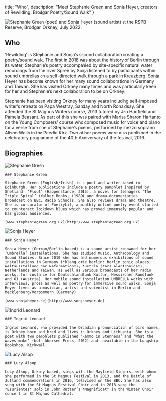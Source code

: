 

  title: "Who",
  description: "Meet Stephanie Green and Sonia Heyer, creators of Rewilding: Brodgar Poetry/Sound Walk"
}

<section>

<Image
  priority
  src={imgSS} sizes="100vw" 
  alt="Stephanie Green (poet) and Sonja Heyer (sound artist) at the RSPB Reserve, Brodgar, Orkney, July 2022."
/>

# Who

‘Rewilding’ is Stephanie and Sonja’s second collaboration creating a poetry/sound walk. The first in 2018 was about the history of Berlin through its water, Stephanie’s poetry accompanied by site-specific natural water recordings from the river Spree by Sonja listened to by participants within sound umbrellas on a self-directed walk through a park in Kreuzberg. Sonja Heyer has become known for her many sound collaborations in Germany and Taiwan. She has visited Orkney many times and was particularly keen for her and Stephanie’s next collaboration to be on Orkney. 

Stephanie has been visiting Orkney for many years including self-imposed writer’s retreats on Papa Westray, Sanday and North Ronaldsay. She attended the St Magnus Writers course, 2013 tutored by Jen Hadfield and Pamela Beasant. As part of this she was paired with Marisa Sharon Hartanto on the Young Composers’ course who composed music for voice and piano for a verse from one of Stephanie’s  poems, performed by mezzo soprano Alison Wells in the Peedie Kirk. Two of her poems were also published in the celebratory programme of the 40th Anniversary of the festival, 2016.

## Biographies



<div className="bio">

  <div><Image src={imgSteph} alt="Stephanie Green" sizes="(min-width: 25rem) 12em, 100vw" /></div>

  <div>

    ### Stephanie Green

    Stephanie Green (English/Irish) is a poet and writer based in Edinburgh. Her publications include a poetry pamphlet inspired by Shetland  ‘Flout’ (Happenstance, 2015), a novel for teenagers ‘The Triple Spiral’ (Walker Books, (1989) and drama-documentaries  broadcast on BBC, Radio Schools. She also reviews drama and theatre.  She is co-curator of PoetryLit, a monthly online poetry event started to counteract lockdown blues which has proved immensely popular and has global audiences.

    [www.stephaniegreen.org.uk](http://www.stephaniegreen.org.uk)

  </div>

</div>

<div className="bio">

  <div><Image src={imgSonja} alt="Sonja Heyer" sizes="(min-width: 25rem) 12em, 100vw" /></div>

  <div>

    ### Sonja Heyer

    Sonja Heyer (German/Berlin-based) is a sound artist renowned for her ‘Umbrella’ installations. She has studied Music, Anthropology and Sound Studies. Since 2010 she has had numerous exhibitions of sound installations in Germany (*klang orte berlin: berlin sonic places; Weltausstellung der Reformation*); Austria (*ars electronica*), Netherlands and Taiwan, as well as various broadcasts of her radio works, for instance for Deutschlandfunk Kultur, Hessischer Rundfunk and Ö1 (Austria). Her mobile sound installation UMBRELLA works with interviews, prose as well as poetry for immersive sound walks. Sonja Heyer lives as a musician, artist and scientist in Berlin and Mecklenburg/Vorpommern (Germany) 

    [www.sonjaheyer.de](http://www.sonjaheyer.de)

  </div>

</div>

<div className="bio">

  <div><Image src={imgIngrid} alt="Ingrid Leonard" sizes="(min-width: 25rem) 12em, 100vw" /></div>

  <div>

    ### Ingrid Leonard

    Ingrid Leonard, who provided the Orcadian pronunciation of bird names, is Orkney born and bred and lives in Orkney and Lithuania. She is a poet with two pamphlets published ‘Rammo in Stenness’ and ‘What the waves make’ (both Abersee Press, 2022) and  available in the Longship Bookshop, Kirkwall.

  </div>

</div>

<div className="bio">

  <div><Image src={imgLucy} alt="Lucy Alsop" sizes="(min-width: 25rem) 12em, 100vw" /></div>

  <div>

    ### Lucy Alsop

    Lucy Alsop, Orkney-based, sings with the Mayfield Singers, with whom she performed in the St Magnus Festival in 2013, and the Battle of Jutland commemorations in 2016, televised on the BBC. She has also sung with the St Magnus Festival Choir and in 2018 sang the *Esurientes* solo in John Rutter’s *Magnificat* in the Winter Choir concert in St Magnus Cathedral.

  </div>

</div>

</section>

